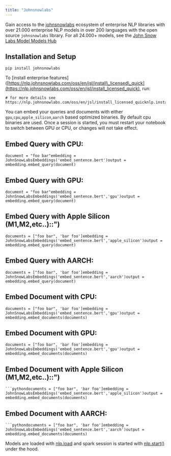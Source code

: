 ```yaml
---
title: "Johnsnowlabs"
---
```


Gain access to the [johnsnowlabs](https://www.johnsnowlabs.com/) ecosystem of enterprise NLP libraries with over 21.000 enterprise NLP models in over 200 languages with the open source `johnsnowlabs` library. For all 24.000+ models, see the [John Snow Labs Model Models Hub](https://nlp.johnsnowlabs.com/models)

## Installation and Setup

```
pip install johnsnowlabs
```

To \[install enterprise features]\([https://nlp.johnsnowlabs.com/oss/en/jsl/install\_licensed\_quick](https://nlp.johnsnowlabs.com/oss/en/jsl/install_licensed_quick), run:

```
# for more details see https://nlp.johnsnowlabs.com/oss/en/jsl/install_licensed_quicknlp.install()
```

You can embed your queries and documents with either `gpu`,`cpu`,`apple_silicon`,`aarch` based optimized binaries. By default cpu binaries are used. Once a session is started, you must restart your notebook to switch between GPU or CPU, or changes will not take effect.

## Embed Query with CPU:

```
document = "foo bar"embedding = JohnSnowLabsEmbeddings('embed_sentence.bert')output = embedding.embed_query(document)
```

## Embed Query with GPU:

```
document = "foo bar"embedding = JohnSnowLabsEmbeddings('embed_sentence.bert','gpu')output = embedding.embed_query(document)
```

## Embed Query with Apple Silicon (M1,M2,etc..)::")

```
documents = ["foo bar", 'bar foo']embedding = JohnSnowLabsEmbeddings('embed_sentence.bert','apple_silicon')output = embedding.embed_query(document)
```

## Embed Query with AARCH:

```
documents = ["foo bar", 'bar foo']embedding = JohnSnowLabsEmbeddings('embed_sentence.bert','aarch')output = embedding.embed_query(document)
```

## Embed Document with CPU:

```
documents = ["foo bar", 'bar foo']embedding = JohnSnowLabsEmbeddings('embed_sentence.bert','gpu')output = embedding.embed_documents(documents)
```

## Embed Document with GPU:

```
documents = ["foo bar", 'bar foo']embedding = JohnSnowLabsEmbeddings('embed_sentence.bert','gpu')output = embedding.embed_documents(documents)
```

## Embed Document with Apple Silicon (M1,M2,etc..)::")

````
```pythondocuments = ["foo bar", 'bar foo']embedding = JohnSnowLabsEmbeddings('embed_sentence.bert','apple_silicon')output = embedding.embed_documents(documents)
````

## Embed Document with AARCH:

````
```pythondocuments = ["foo bar", 'bar foo']embedding = JohnSnowLabsEmbeddings('embed_sentence.bert','aarch')output = embedding.embed_documents(documents)
````

Models are loaded with [nlp.load](https://nlp.johnsnowlabs.com/oss/en/jsl/load_api) and spark session is started with [nlp.start()](https://nlp.johnsnowlabs.com/oss/en/jsl/start-a-sparksession) under the hood.
